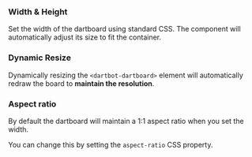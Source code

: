
<Meta title="Components/Dartboard" name="Sizing" />

<Title>Sizing</Title>

### Width & Height
Set the width of the dartboard using standard CSS. The component will automatically adjust its size
to fit the container.
<Canvas of={ResizeStories.Dimensions} />

### Dynamic Resize
Dynamically resizing the `<dartbot-dartboard>` element will automatically
redraw the board to <strong>maintain the resolution</strong>.
<Canvas of={ResizeStories.Dynamic} />

### Aspect ratio
By default the dartboard will maintain a 1:1 aspect ratio when you set the width.
<Canvas of={ResizeStories.Width} />

You can change this by setting the `aspect-ratio` CSS property.
<Canvas of={ResizeStories.AspectRatio} />